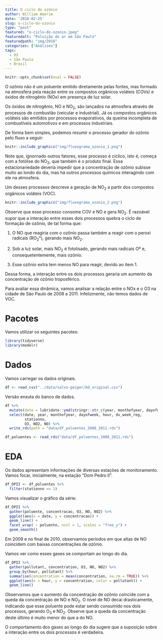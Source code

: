 ```yaml
---
title: O ciclo do ozônio
author: William Amorim
date: '2018-02-25'
slug: o-ciclo-do-ozonio
type: "post"
featured: "o-ciclo-do-ozonio.jpeg"
featuredalt: "Poluição do ar em São Paulo"
featuredpath: "img/2018"
categories: ["Análises"]
tags:
  - O3
  - São Paulo
  - Brasil
---
```


```r
knitr::opts_chunk$set(eval = FALSE)
```

O ozônio não é um poluente emitido diretamente pelas fontes, mas formado na
atmosfera pela reação entre os compostos orgânicos voláteis (COVs) e óxidos de nitrogênio (NOx) em presença de luz solar. 

Os óxidos de nitrogênio, NO e NO$_2$, são lançados na atmosfera através de
processos de combustão (veicular e industrial). Já os compostos orgânicos voláteis são emitidos por processos evaporativos, da queima incompleta de combustíveis
automotivos e em processos industriais.

De forma bem simples, podemos resumir o processo gerador do ozônio pelo fluxo a seguir:

```r
knitr::include_graphics("img/fluxograma_ozonio_1.png")
```

Note que, ignornado outros fatores, esse processo é cíclico, isto é, começa com a fotólise do NO$_2$, que também é o produto final. Essa estacionariedade deveria impedir que a concentração de ozônio subisse muito ao londo do dia, mas há outros processos químicos interagindo com ele na atmosfera. 

Um desses processos descreve a geração de NO$_2$ a partir dos compostos orgânicos voláteis (VOC). 

```r
knitr::include_graphics("img/fluxograma_ozonio_2.png")
```

Observe que esse processo consome COV e NO e gera NO$_2$. É razoável supor que a interação entre esses dois processos quebra o ciclo de formação de ozônio, de tal forma que:

1. O NO que reagiria com o ozônio passa também a reagir com o peroxi radicais (RO$_2$°), gerando mais NO$_2$.

2. Sob a luz solar, mais NO$_2$ é fotolisado, gerando mais radicais Oº e, consequetentemente, mais ozônio.

3. Esse ozônio extra tem menos NO para reagir, devido ao item 1.

Dessa forma, a interação entre os dois processos geraria um aumento da concentração de ozônio troposférico.

Para avaliar essa dinâmica, vamos analisar a relação entre o NOx e o O3 na cidade de São Paulo de 2008 a 2011. Infelizmente, não temos dados de VOC.

# Pacotes

Vamos utilizar os seguintes pacotes:

```r
library(tidyverse)
library(modelr)
```

# Dados

Vamos carregar os dados originais.

```r
df <- read_csv("../data/salvo-geiger/bd_original.csv")
```

Versão enxuta do banco de dados.

```r
df %>%
  mutate(date = lubridate::ymd(stringr::str_c(year, monthofyear, dayofmonth, sep = "-"))) %>% 
  select(date, year, monthofyear, dayofweek, hour, dv_week_reg,
         stationno, 
         O3, NO2, NO) %>% 
  write_rds(path = "data/df_poluentes_2008_2011.rds")
```

```r
df_poluentes <- read_rds("data/df_poluentes_2008_2011.rds")
```

# EDA

Os dados apresentam informações de diversas estações de monitoramento. Vamos focar, inicialmente, na estação "Dom Pedro II".

```r
df_DPII <- df_poluentes %>%
  filter(stationno == 1)
```

Vamos visualizar o gráfico da série:

```r
df_DPII %>%
  gather(poluente, concentracao, O3, NO, NO2) %>% 
  ggplot(aes(x = date, y = concentracao)) +
  geom_line() +
  facet_wrap( ~ poluente, ncol = 1, scales = "free_y") + 
  geom_smooth()
```

Em 2009 e no final de 2010, observamos períodos em que altas de NO coincidem com baixas concentrações de ozônio.

Vamos ver como esses gases se comportam ao longo do dia.

```r
df_DPII %>%
  gather(pollutant, concentration, O3, NO, NO2) %>% 
  group_by(hour, pollutant) %>% 
  summarise(concentration = mean(concentration, na.rm = TRUE)) %>% 
  ggplot(aes(x = hour, y = concentration, color = pollutant)) +
  geom_line()
```

Observamos que o aumento da concentração de ozônio coincide com a queda da concentração de NO e NO$_2$. O nível de NO decai drasticamente, indicando que esse poluente pode estar sendo consumido nos dois processos, gerando O$_3$ e NO$_2$. Observe que a queda da concentração deste último é muito menor do que a do NO. 

O comportamento dos gases ao longo do dia sugere que a suposição sobre a interação entre os dois processos é verdadeira.
